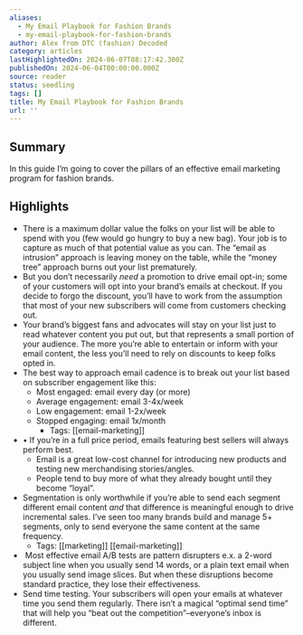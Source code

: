 ```yaml
---
aliases:
  - My Email Playbook for Fashion Brands
  - my-email-playbook-for-fashion-brands
author: Alex from DTC (fashion) Decoded
category: articles
lastHighlightedOn: 2024-06-07T08:17:42.300Z
publishedOn: 2024-06-04T00:00:00.000Z
source: reader
status: seedling
tags: []
title: My Email Playbook for Fashion Brands
url: ''
---
```

## Summary

In this guide I’m going to cover the pillars of an effective email marketing program for fashion brands.

## Highlights

- There is a maximum dollar value the folks on your list will be able to spend with you (few would go hungry to buy a new bag). Your job is to capture as much of that potential value as you can. The “email as intrusion” approach is leaving money on the table, while the “money tree” approach burns out your list prematurely.
- ​But you don’t necessarily _need_ a promotion to drive email opt-in; some of your customers will opt into your brand’s emails at checkout. If you decide to forgo the discount, you’ll have to work from the assumption that most of your new subscribers will come from customers checking out.
- Your brand’s biggest fans and advocates will stay on your list just to read whatever content you put out, but that represents a small portion of your audience. The more you’re able to entertain or inform with your email content, the less you’ll need to rely on discounts to keep folks opted in.
- The best way to approach email cadence is to break out your list based on subscriber engagement like this:
  - Most engaged: email every day (or more)
  - Average engagement: email 3-4x/week
  - Low engagement: email 1-2x/week
  - Stopped engaging: email 1x/month
    - Tags: [[email-marketing]]
- • If you’re in a full price period, emails featuring best sellers will always perform best.
  - Email is a great low-cost channel for introducing new products and testing new merchandising stories/angles.
  - People tend to buy more of what they already bought until they become “loyal”.
- ​Segmentation is only worthwhile if you’re able to send each segment different email content _and_ that difference is meaningful enough to drive incremental sales. I’ve seen too many brands build and manage 5+ segments, only to send everyone the same content at the same frequency.
    - Tags: [[marketing]] [[email-marketing]]
- ​
  Most effective email A/B tests are pattern disrupters e.x. a 2-word subject line when you usually send 14 words, or a plain text email when you usually send image slices. But when these disruptions become standard practice, they lose their effectiveness.
- Send time testing. Your subscribers will open your emails at whatever time you send them regularly. There isn’t a magical “optimal send time” that will help you “beat out the competition”–everyone’s inbox is different.
